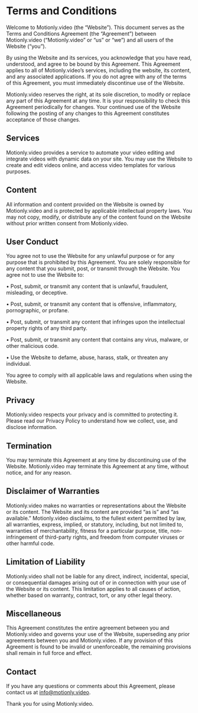# Terms and Conditions

Welcome to Motionly.video (the “Website”). This document serves as the Terms and Conditions Agreement (the “Agreement”) between Motionly.video (“Motionly.video” or “us” or “we”) and all users of the Website (“you”).

By using the Website and its services, you acknowledge that you have read, understood, and agree to be bound by this Agreement. This Agreement applies to all of Motionly.video’s services, including the website, its content, and any associated applications. If you do not agree with any of the terms of this Agreement, you must immediately discontinue use of the Website.

Motionly.video reserves the right, at its sole discretion, to modify or replace any part of this Agreement at any time. It is your responsibility to check this Agreement periodically for changes. Your continued use of the Website following the posting of any changes to this Agreement constitutes acceptance of those changes.

## Services

Motionly.video provides a service to automate your video editing and integrate videos with dynamic data on your site. You may use the Website to create and edit videos online, and access video templates for various purposes.

## Content

All information and content provided on the Website is owned by Motionly.video and is protected by applicable intellectual property laws. You may not copy, modify, or distribute any of the content found on the Website without prior written consent from Motionly.video.

## User Conduct

You agree not to use the Website for any unlawful purpose or for any purpose that is prohibited by this Agreement. You are solely responsible for any content that you submit, post, or transmit through the Website. You agree not to use the Website to:

• Post, submit, or transmit any content that is unlawful, fraudulent, misleading, or deceptive.

• Post, submit, or transmit any content that is offensive, inflammatory, pornographic, or profane.

• Post, submit, or transmit any content that infringes upon the intellectual property rights of any third party.

• Post, submit, or transmit any content that contains any virus, malware, or other malicious code.

• Use the Website to defame, abuse, harass, stalk, or threaten any individual.

You agree to comply with all applicable laws and regulations when using the Website.

## Privacy

Motionly.video respects your privacy and is committed to protecting it. Please read our Privacy Policy to understand how we collect, use, and disclose information.

## Termination

You may terminate this Agreement at any time by discontinuing use of the Website. Motionly.video may terminate this Agreement at any time, without notice, and for any reason.

## Disclaimer of Warranties

Motionly.video makes no warranties or representations about the Website or its content. The Website and its content are provided “as is” and “as available.” Motionly.video disclaims, to the fullest extent permitted by law, all warranties, express, implied, or statutory, including, but not limited to, warranties of merchantability, fitness for a particular purpose, title, non-infringement of third-party rights, and freedom from computer viruses or other harmful code.

## Limitation of Liability

Motionly.video shall not be liable for any direct, indirect, incidental, special, or consequential damages arising out of or in connection with your use of the Website or its content. This limitation applies to all causes of action, whether based on warranty, contract, tort, or any other legal theory.

## Miscellaneous

This Agreement constitutes the entire agreement between you and Motionly.video and governs your use of the Website, superseding any prior agreements between you and Motionly.video. If any provision of this Agreement is found to be invalid or unenforceable, the remaining provisions shall remain in full force and effect.

## Contact

If you have any questions or comments about this Agreement, please contact us at info@motionly.video.

Thank you for using Motionly.video.
